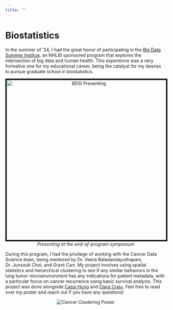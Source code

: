 ```yaml
---
title: ""
---
```


# Biostatistics

In the summer of '24, I had the great honor of participating in the [Big Data Summer Institue](https://sph.umich.edu/bdsi/), an NHLBI sponsored program that explores the intersection of big data and human health. This experience was a very formative one for my educational career, being the catalyst for my desires to pursue graduate school in biostatistics. 

<div style="text-align: center;">
  <img src="images/owen-present.JPG" alt="BDSI Presenting" width="500" style="border: 4px solid black;"/>
  <br/>
  <em>Presenting at the end-of-program symposium</em>
</div>

During this program, I had the privilege of working with the Cancer Data Science team, being mentored by Dr. Veera Baladandayuthapani, Dr. Junsouk Choi, and Grant Carr. My project involves using spatial statistics and hierarchical clustering to see if any similar behaviors in the lung tumor microenvironment has any indications for patient metadata, with a particular focus on cancer recurrence using basic survival analysis. This project was done alongside [Cassi Hung](https://www.linkedin.com/in/cassandra-hung-035a89241/) and [Clara Craiu](https://www.linkedin.com/in/clara-craiu-3678b426a/). Feel free to read over my poster and reach out if you have any questions!

<div style="text-align: center;">
  <img src="images/cancer-poster.jpg" alt="Cancer Clustering Poster"/>
</div>

